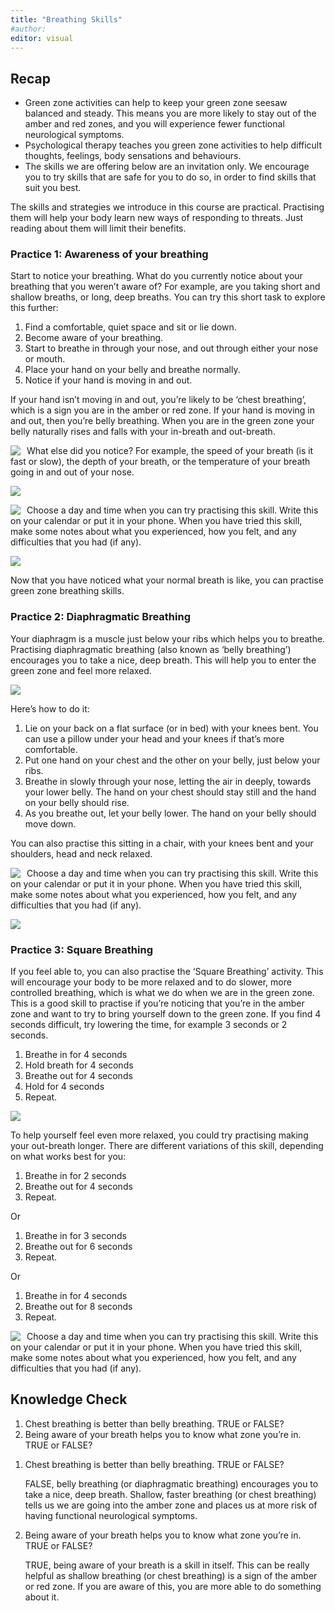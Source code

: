 ```yaml
---
title: "Breathing Skills"
#author:
editor: visual
---
```


## Recap

-   Green zone activities can help to keep your green zone seesaw balanced and steady. This means you are more likely to stay out of the amber and red zones, and you will experience fewer functional neurological symptoms.
-   Psychological therapy teaches you green zone activities to help difficult thoughts, feelings, body sensations and behaviours.\
-   The skills we are offering below are an invitation only. We encourage you to try skills that are safe for you to do so, in order to find skills that suit you best.

The skills and strategies we introduce in this course are practical. Practising them will help your body learn new ways of responding to threats. Just reading about them will limit their benefits.

### Practice 1: Awareness of your breathing

Start to notice your breathing. What do you currently notice about your breathing that you weren’t aware of? For example, are you taking short and shallow breaths, or long, deep breaths. You can try this short task to explore this further:

1.  Find a comfortable, quiet space and sit or lie down.
2.  Become aware of your breathing.
3.  Start to breathe in through your nose, and out through either your nose or mouth.
4.  Place your hand on your belly and breathe normally.
5.  Notice if your hand is moving in and out.

If your hand isn’t moving in and out, you’re likely to be ‘chest breathing’, which is a sign you are in the amber or red zone. If your hand is moving in and out, then you’re belly breathing. When you are in the green zone your belly naturally rises and falls with your in-breath and out-breath.

![](/content/part_1/images/8./clipboard-2838197157.png){style="float: left;  margin-right: 10px"}

What else did you notice? For example, the speed of your breath (is it fast or slow), the depth of your breath, or the temperature of your breath going in and out of your nose.

![](/img/empty-text-box.png)

![](/content/part_1/images/8./clipboard-2838197157.png){style="float: left;  margin-right: 10px"}

Choose a day and time when you can try practising this skill. Write this on your calendar or put it in your phone. When you have tried this skill, make some notes about what you experienced, how you felt, and any difficulties that you had (if any).

![](/img/empty-text-box.png)

Now that you have noticed what your normal breath is like, you can practise green zone breathing skills.

### Practice 2: Diaphragmatic Breathing

Your diaphragm is a muscle just below your ribs which helps you to breathe. Practising diaphragmatic breathing (also known as ‘belly breathing’) encourages you to take a nice, deep breath. This will help you to enter the green zone and feel more relaxed.

![](/content/part_1/images/8./diaphragm.png)

Here’s how to do it:

1.  Lie on your back on a flat surface (or in bed) with your knees bent. You can use a pillow under your head and your knees if that’s more comfortable.
2.  Put one hand on your chest and the other on your belly, just below your ribs.
3.  Breathe in slowly through your nose, letting the air in deeply, towards your lower belly. The hand on your chest should stay still and the hand on your belly should rise.
4.  As you breathe out, let your belly lower. The hand on your belly should move down.

You can also practise this sitting in a chair, with your knees bent and your shoulders, head and neck relaxed.

![](/content/part_1/images/8./clipboard-2838197157.png){style="float: left;  margin-right: 10px"}

Choose a day and time when you can try practising this skill. Write this on your calendar or put it in your phone. When you have tried this skill, make some notes about what you experienced, how you felt, and any difficulties that you had (if any).

![](/img/empty-text-box.png)

### Practice 3: Square Breathing

If you feel able to, you can also practise the ‘Square Breathing’ activity. This will encourage your body to be more relaxed and to do slower, more controlled breathing, which is what we do when we are in the green zone. This is a good skill to practise if you’re noticing that you’re in the amber zone and want to try to bring yourself down to the green zone. If you find 4 seconds difficult, try lowering the time, for example 3 seconds or 2 seconds.

1.  Breathe in for 4 seconds
2.  Hold breath for 4 seconds
3.  Breathe out for 4 seconds
4.  Hold for 4 seconds
5.  Repeat.

![](/content/part_1/images/8./box.png)

To help yourself feel even more relaxed, you could try practising making your out-breath longer. There are different variations of this skill, depending on what works best for you:

1.  Breathe in for 2 seconds
2.  Breathe out for 4 seconds
3.  Repeat.

Or

1.  Breathe in for 3 seconds
2.  Breathe out for 6 seconds
3.  Repeat.

Or

1.  Breathe in for 4 seconds
2.  Breathe out for 8 seconds
3.  Repeat.

![](/content/part_1/images/8./clipboard-2838197157.png){style="float: left;  margin-right: 10px"}

Choose a day and time when you can try practising this skill. Write this on your calendar or put it in your phone. When you have tried this skill, make some notes about what you experienced, how you felt, and any difficulties that you had (if any).

## Knowledge Check

::: {.callout-note title="Questions" collapse="false"}
1.  Chest breathing is better than belly breathing. TRUE or FALSE?
2.  Being aware of your breath helps you to know what zone you’re in. TRUE or FALSE?
:::

::: {.callout-tip title="Answers" collapse="true"}
1.  Chest breathing is better than belly breathing. TRUE or FALSE?

    FALSE, belly breathing (or diaphragmatic breathing) encourages you to take a nice, deep breath. Shallow, faster breathing (or chest breathing) tells us we are going into the amber zone and places us at more risk of having functional neurological symptoms.

2.  Being aware of your breath helps you to know what zone you’re in. TRUE or FALSE?

    TRUE, being aware of your breath is a skill in itself. This can be really helpful as shallow breathing (or chest breathing) is a sign of the amber or red zone. If you are aware of this, you are more able to do something about it.
:::
